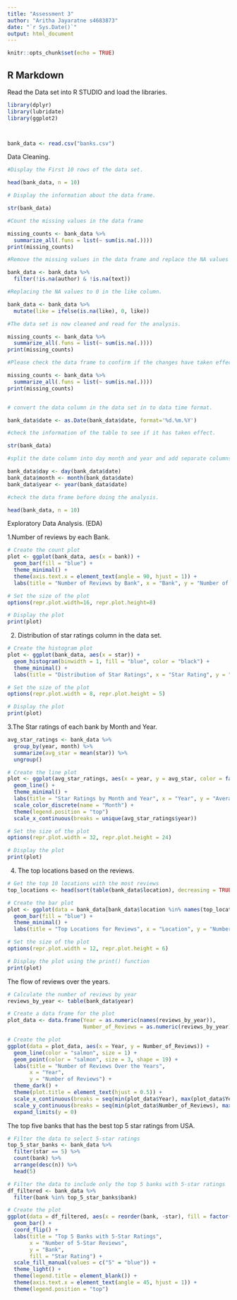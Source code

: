---
title: "Assessment 3"
author: "Aritha Jayaratne s4683873"
date: "`r Sys.Date()`"
output: html_document
---

```{r setup, include=FALSE}
knitr::opts_chunk$set(echo = TRUE)
```

## R Markdown

Read the Data set into R STUDIO and load the libraries. 

```{r}
library(dplyr)
library(lubridate)
library(ggplot2)



bank_data <- read.csv("banks.csv")

```

Data Cleaning. 

```{r}
#Display the First 10 rows of the data set.

head(bank_data, n = 10)

# Display the information about the data frame. 

str(bank_data)

#Count the missing values in the data frame

missing_counts <- bank_data %>%
  summarize_all(.funs = list(~ sum(is.na(.))))
print(missing_counts)

#Remove the missing values in the data frame and replace the NA values in the like column with 0.

bank_data <- bank_data %>%
  filter(!is.na(author) & !is.na(text))

#Replacing the NA values to 0 in the like column. 

bank_data <- bank_data %>%
  mutate(like = ifelse(is.na(like), 0, like))

#The data set is now cleaned and read for the analysis. 

missing_counts <- bank_data %>%
  summarize_all(.funs = list(~ sum(is.na(.))))
print(missing_counts)

#Please check the data frame to confirm if the changes have taken effect. 

missing_counts <- bank_data %>%
  summarize_all(.funs = list(~ sum(is.na(.))))
print(missing_counts)


# convert the data column in the data set in to data time format. 

bank_data$date <- as.Date(bank_data$date, format='%d.%m.%Y')

#check the information of the table to see if it has taken effect. 

str(bank_data)

#split the date column into day month and year and add separate columns into the same data set for further analysis purposes. 

bank_data$day <- day(bank_data$date)     
bank_data$month <- month(bank_data$date) 
bank_data$year <- year(bank_data$date)   

#check the data frame before doing the analysis. 

head(bank_data, n = 10)
```

Exploratory Data Analysis. (EDA)

1.Number of reviews by each Bank.

```{r}

# Create the count plot
plot <- ggplot(bank_data, aes(x = bank)) +
  geom_bar(fill = "blue") +
  theme_minimal() +
  theme(axis.text.x = element_text(angle = 90, hjust = 1)) +
  labs(title = "Number of Reviews by Bank", x = "Bank", y = "Number of Reviews")

# Set the size of the plot
options(repr.plot.width=16, repr.plot.height=8)

# Display the plot
print(plot)

```
2. Distribution of star ratings column in the data set.

```{r}
# Create the histogram plot
plot <- ggplot(bank_data, aes(x = star)) +
  geom_histogram(binwidth = 1, fill = "blue", color = "black") +
  theme_minimal() +
  labs(title = "Distribution of Star Ratings", x = "Star Rating", y = "Count")

# Set the size of the plot
options(repr.plot.width = 8, repr.plot.height = 5)

# Display the plot
print(plot)
```

3.The Star ratings of each bank by Month and Year.

```{r}
avg_star_ratings <- bank_data %>%
  group_by(year, month) %>%
  summarize(avg_star = mean(star)) %>%
  ungroup()

# Create the line plot
plot <- ggplot(avg_star_ratings, aes(x = year, y = avg_star, color = factor(month))) +
  geom_line() +
  theme_minimal() +
  labs(title = "Star Ratings by Month and Year", x = "Year", y = "Average Star Rating") +
  scale_color_discrete(name = "Month") +
  theme(legend.position = "top")
  scale_x_continuous(breaks = unique(avg_star_ratings$year))

# Set the size of the plot
options(repr.plot.width = 32, repr.plot.height = 24)

# Display the plot
print(plot)
```
4. The top locations based on the reviews.
```{r}

# Get the top 10 locations with the most reviews
top_locations <- head(sort(table(bank_data$location), decreasing = TRUE), 10)

# Create the bar plot
plot <- ggplot(data = bank_data[bank_data$location %in% names(top_locations), ], aes(x = factor(location))) +
  geom_bar(fill = "blue") +
  theme_minimal() +
  labs(title = "Top Locations for Reviews", x = "Location", y = "Number of Reviews")

# Set the size of the plot
options(repr.plot.width = 12, repr.plot.height = 6)

# Display the plot using the print() function
print(plot)
```
The flow  of reviews over the years.

```{r}
# Calculate the number of reviews by year
reviews_by_year <- table(bank_data$year)

# Create a data frame for the plot
plot_data <- data.frame(Year = as.numeric(names(reviews_by_year)),
                        Number_of_Reviews = as.numeric(reviews_by_year))

# Create the plot
ggplot(data = plot_data, aes(x = Year, y = Number_of_Reviews)) +
  geom_line(color = "salmon", size = 1) +
  geom_point(color = "salmon", size = 3, shape = 19) +
  labs(title = "Number of Reviews Over the Years",
       x = "Year",
       y = "Number of Reviews") +
  theme_dark() +
  theme(plot.title = element_text(hjust = 0.5)) +
  scale_x_continuous(breaks = seq(min(plot_data$Year), max(plot_data$Year), by = 1)) +
  scale_y_continuous(breaks = seq(min(plot_data$Number_of_Reviews), max(plot_data$Number_of_Reviews), by = 100)) +
  expand_limits(y = 0)
```
 The top five banks that has the best top 5 star ratings from USA.
 
```{r}
# Filter the data to select 5-star ratings
top_5_star_banks <- bank_data %>%
  filter(star == 5) %>%
  count(bank) %>%
  arrange(desc(n)) %>%
  head(5)

# Filter the data to include only the top 5 banks with 5-star ratings
df_filtered <- bank_data %>%
  filter(bank %in% top_5_star_banks$bank)

# Create the plot
ggplot(data = df_filtered, aes(x = reorder(bank, -star), fill = factor(star))) +
  geom_bar() +
  coord_flip() +
  labs(title = "Top 5 Banks with 5-Star Ratings",
       x = "Number of 5-Star Reviews",
       y = "Bank",
       fill = "Star Rating") +
  scale_fill_manual(values = c("5" = "blue")) +
  theme_light() +
  theme(legend.title = element_blank()) +
  theme(axis.text.x = element_text(angle = 45, hjust = 1)) +
  theme(legend.position = "top")
```

